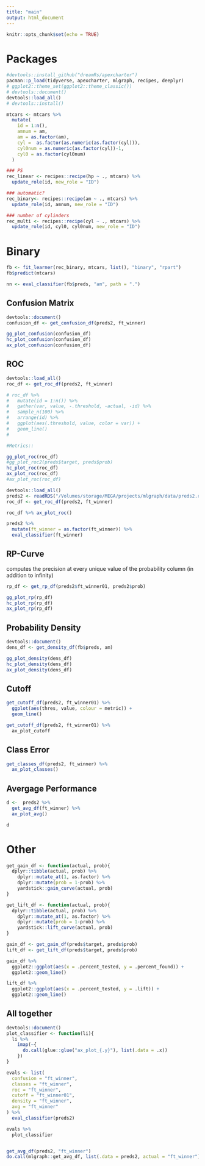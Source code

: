 ```yaml
---
title: "main"
output: html_document
---
```


```r
knitr::opts_chunk$set(echo = TRUE)
```


# Packages

```r
#devtools::install_github("dreamRs/apexcharter")
pacman::p_load(tidyverse, apexcharter, mlgraph, recipes, deeplyr)
# ggplot2::theme_set(ggplot2::theme_classic())
# devtools::document()
devtools::load_all()
# devtools::install()
```



```r
mtcars <- mtcars %>% 
  mutate(
    id = 1:n(),
    amnum = am,
    am = as.factor(am),
    cyl =  as.factor(as.numeric(as.factor(cyl))),
    cyl0num = as.numeric(as.factor(cyl))-1, 
    cyl0 = as.factor(cyl0num)
  )

### PS
rec_linear <- recipes::recipe(hp ~ ., mtcars) %>%
  update_role(id, new_role = "ID")

### automatic?
rec_binary<- recipes::recipe(am ~ ., mtcars) %>%
  update_role(id, amnum, new_role = "ID")

### number of cylinders
rec_multi <- recipes::recipe(cyl ~ ., mtcars) %>%
  update_role(id, cyl0, cyl0num, new_role = "ID") 
```


# Binary

```r
fb <- fit_learner(rec_binary, mtcars, list(), "binary", "rpart")
fb$predict(mtcars)

nn <- eval_classifier(fb$preds, "am", path = ".")
```


## Confusion Matrix

```r
devtools::document()
confusion_df <- get_confusion_df(preds2, ft_winner)

gg_plot_confusion(confusion_df)
hc_plot_confusion(confusion_df)
ax_plot_confusion(confusion_df)
```


## ROC

```r
devtools::load_all()
roc_df <- get_roc_df(preds2, ft_winner)

# roc_df %>%
#   mutate(id = 1:n()) %>%
#   gather(var, value, -.threshold, -actual, -id) %>%
#   sample_n(100) %>%
#   arrange(id) %>%
#   ggplot(aes(.threshold, value, color = var)) +
#   geom_line()
# 

#Metrics::

gg_plot_roc(roc_df)
#gg_plot_roc2(preds$target, preds$prob)
hc_plot_roc(roc_df)
ax_plot_roc(roc_df)
#ax_plot_roc(roc_df)
```



```r
devtools::load_all()
preds2 <- readRDS("/Volumes/storage/MEGA/projects/mlgraph/data/preds2.rds")
roc_df <- get_roc_df(preds2, ft_winner)

roc_df %>% ax_plot_roc()

preds2 %>% 
  mutate(ft_winner = as.factor(ft_winner)) %>% 
  eval_classifier(ft_winner)
```






## RP-Curve

computes the precision at every unique value of the probability column (in addition to infinity)

```r
rp_df <- get_rp_df(preds2$ft_winner01, preds2$prob)

gg_plot_rp(rp_df)
hc_plot_rp(rp_df)
ax_plot_rp(rp_df)
```


## Probability Density

```r
devtools::document()
dens_df <- get_density_df(fb$preds, am)

gg_plot_density(dens_df)
hc_plot_density(dens_df)
ax_plot_density(dens_df)
```


## Cutoff

```r
get_cutoff_df(preds2, ft_winner01) %>%
  ggplot(aes(thres, value, colour = metric)) +
  geom_line()

get_cutoff_df(preds2, ft_winner01) %>%
  ax_plot_cutoff
```

## Class Error

```r
get_classes_df(preds2, ft_winner) %>%
  ax_plot_classes()
```


## Avergage Performance

```r
d <-  preds2 %>%
  get_avg_df(ft_winner) %>%
  ax_plot_avg()

d
```



# Other

```r
get_gain_df <- function(actual, prob){
  dplyr::tibble(actual, prob) %>%
    dplyr::mutate_at(1, as.factor) %>%
    dplyr::mutate(prob = 1-prob) %>%
    yardstick::gain_curve(actual, prob) 
}

get_lift_df <- function(actual, prob){
  dplyr::tibble(actual, prob) %>%
    dplyr::mutate_at(1, as.factor) %>%
    dplyr::mutate(prob = 1-prob) %>%
    yardstick::lift_curve(actual, prob) 
}

gain_df <- get_gain_df(preds$target, preds$prob)
lift_df <- get_lift_df(preds$target, preds$prob)

gain_df %>%
  ggplot2::ggplot(aes(x = .percent_tested, y = .percent_found)) +
  ggplot2::geom_line() 

lift_df %>%
  ggplot2::ggplot(aes(x = .percent_tested, y = .lift)) +
  ggplot2::geom_line() 
```





## All together

```r
devtools::document()
plot_classifier <- function(li){
  li %>% 
    imap(~{
      do.call(glue::glue("ax_plot_{.y}"), list(.data = .x))
    })
}

evals <- list(
  confusion = "ft_winner",
  classes = "ft_winner",
  roc = "ft_winner",
  cutoff = "ft_winner01",
  density = "ft_winner",
  avg = "ft_winner"
) %>%
  eval_classifier(preds2)

evals %>%
  plot_classifier


get_avg_df(preds2, "ft_winner")
do.call(mlgraph::get_avg_df, list(.data = preds2, actual = "ft_winner"))
```
